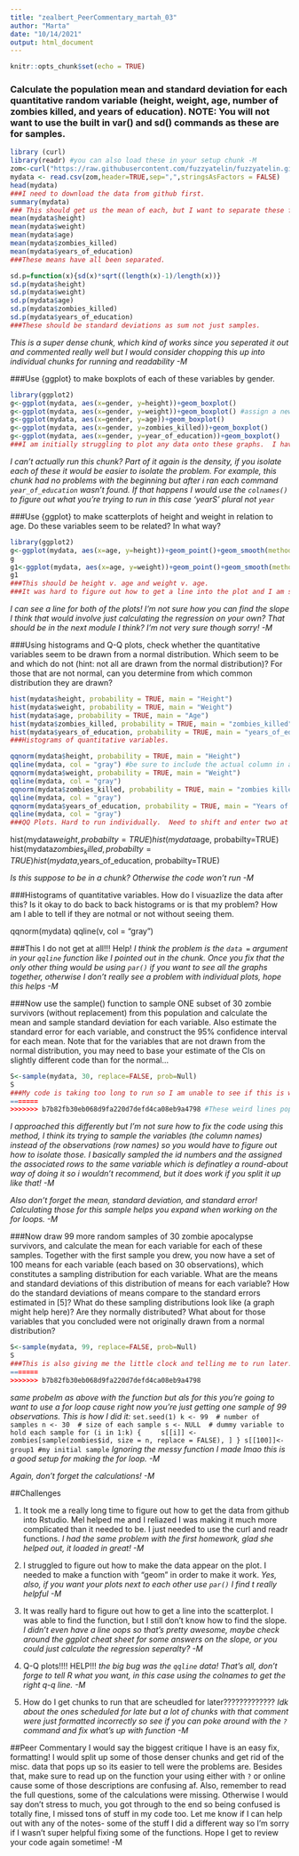 ```yaml
---
title: "zealbert_PeerCommentary_martah_03"
author: "Marta"
date: "10/14/2021"
output: html_document
---
```


```r
knitr::opts_chunk$set(echo = TRUE)
``` 

### Calculate the population mean and standard deviation for each quantitative random variable (height, weight, age, number of zombies killed, and years of education). NOTE: You will not want to use the built in var() and sd() commands as these are for samples.

```r
library (curl)
library(readr) #you can also load these in your setup chunk -M
zom<-curl("https://raw.githubusercontent.com/fuzzyatelin/fuzzyatelin.github.io/master/AN588_Fall21/zombies.csv")
mydata <- read.csv(zom,header=TRUE,sep=",",stringsAsFactors = FALSE)
head(mydata)
###I need to download the data from github first.
summary(mydata)
### This should get us the mean of each, but I want to separate these further.
mean(mydata$height)
mean(mydata$weight)
mean(mydata$age)
mean(mydata$zombies_killed)
mean(mydata$years_of_education)
###These means have all been separated. 

sd.p=function(x){sd(x)*sqrt((length(x)-1)/length(x))}
sd.p(mydata$height)
sd.p(mydata$weight)
sd.p(mydata$age)
sd.p(mydata$zombies_killed)
sd.p(mydata$years_of_education)
###These should be standard deviations as sum not just samples. 
```
_This is a super dense chunk, which kind of works since you seperated it out and commented really well but I would consider chopping this up into individual chunks for running and readability -M_

###Use {ggplot} to make boxplots of each of these variables by gender.

```r
library(ggplot2)
g<-ggplot(mydata, aes(x=gender, y=height))+geom_boxplot()
g<-ggplot(mydata, aes(x=gender, y=weight))+geom_boxplot() #assign a new variable everytime so it doesn't overwrite -M
g<-ggplot(mydata, aes(x=gender, y=age))+geom_boxplot()
g<-ggplot(mydata, aes(x=gender, y=zombies_killed))+geom_boxplot()
g<-ggplot(mydata, aes(x=gender, y=year_of_education))+geom_boxplot()
###I am initially struggling to plot any data onto these graphs.  I have figured out how to make the x and y axes though. In order to make the actual box, we needed to call the function. 
```  
_I can't actually run this chunk? Part of it again is the density, if you isolate each of these it would be easier to isolate the problem. For example, this chunk had no problems with the beginning but after i ran each command `year_of_education` wasn't found. If that happens I would use the `colnames()` to figure out what you're trying to run in this case 'yearS' plural not `year`_ 

###Use {ggplot} to make scatterplots of height and weight in relation to age. Do these variables seem to be related? In what way?

```r
library(ggplot2)
g<-ggplot(mydata, aes(x=age, y=height))+geom_point()+geom_smooth(method=lm,formula=y~x, se=FALSE, linetype="dashed",color="darkred")
g
g1<-ggplot(mydata, aes(x=age, y=weight))+geom_point()+geom_smooth(method=lm,formula=y~x, se=FALSE, linetype="dashed", color="darkred")
g1
###This should be height v. age and weight v. age.
###It was hard to figure out how to get a line into the plot and I am still not sure that I was able to for the second one.  But, I can see that both have a postie correlation. I would like to be able to say more about that.  How do I get the slope of the line/plot?
```
_I can see a line for both of the plots! I'm not sure how you can find the slope I think that would involve just calculating the regression on your own? That should be in the next module I think? I'm not very sure though sorry! -M_

###Using histograms and Q-Q plots, check whether the quantitative variables seem to be drawn from a normal distribution. Which seem to be and which do not (hint: not all are drawn from the normal distribution)? For those that are not normal, can you determine from which common distribution they are drawn?

```r
hist(mydata$height, probability = TRUE, main = "Height")
hist(mydata$weight, probability = TRUE, main = "Weight")
hist(mydata$age, probability = TRUE, main = "Age")
hist(mydata$zombies_killed, probability = TRUE, main = "zombies_killed")
hist(mydata$years_of_education, probability = TRUE, main = "years_of_education")
###Histograms of quantitative variables.
```

```r
qqnorm(mydata$height, probability = TRUE, main = "Height")
qqline(mydata, col = "gray") #be sure to include the actual column in all the qqlines as well so `qqline(mydata$height)` -M
qqnorm(mydata$weight, probability = TRUE, main = "Weight")
qqline(mydata, col = "gray")
qqnorm(mydata$zombies_killed, probability = TRUE, main = "zombies killed")
qqline(mydata, col = "gray")
qqnorm(mydata$years_of_education, probability = TRUE, main = "Years of Education")
qqline(mydata, col = "gray")
###QQ Plots. Hard to run individually.  Need to shift and enter two at a time. Is there a better way?

```
hist(mydata$weight, probabilty=TRUE)
hist(mydata$age, probabilty=TRUE)
hist(mydata$zombies_killed, probabilty=TRUE)
hist(mydata$,years_of_education, probabilty=TRUE)

_Is this suppose to be in a chunk? Otherwise the code won't run -M_

###Histograms of quantitative variables.  How do I visuazlize the data after this?  Is it okay to do back to back histograms or is that my problem?  How am I able to tell if they are notmal or not without seeing them.

qqnorm(mydata)
qqline(v, col = "gray")

###This I do not get at all!!! Help!
_I think the problem is the `data =` argument in your `qqline` function like I pointed out in the chunk. Once you fix that the only other thing would be using `par()` if you want to see all the graphs together, otherwise I don't really see a problem with individual plots, hope this helps -M_

###Now use the sample() function to sample ONE subset of 30 zombie survivors (without replacement) from this population and calculate the mean and sample standard deviation for each variable. Also estimate the standard error for each variable, and construct the 95% confidence interval for each mean. Note that for the variables that are not drawn from the normal distribution, you may need to base your estimate of the CIs on slightly different code than for the normal…

```r
S<-sample(mydata, 30, replace=FALSE, prob=Null)
S
###My code is taking too long to run so I am unable to see if this is working or not.  I think I am going to go into office hours to discuss this problem. Since it is not running(a little clock shows up, I cannot yet do the mean or the standard deviation).
=======
>>>>>>> b7b82fb30eb068d9fa220d7defd4ca08eb9a4798 #These weird lines pop in your code all the time, idk if its because of my operating system but if you can see these too I would try and see what's causing them -M
```
_I approached this differently but I'm not sure how to fix the code using this method, I think its trying to sample the variables (the column names) instead of the observations (row names) so you would have to figure out how to isolate those. I basically sampled the id numbers and the assigned the associated rows to the same variable which is definatley a round-about way of doing it so i wouldn't recommend, but it does work if you split it up like that! -M_

_Also don't forget the mean, standard deviation, and standard error! Calculating those for this sample helps you expand when working on the for loops. -M_

###Now draw 99 more random samples of 30 zombie apocalypse survivors, and calculate the mean for each variable for each of these samples. Together with the first sample you drew, you now have a set of 100 means for each variable (each based on 30 observations), which constitutes a sampling distribution for each variable. What are the means and standard deviations of this distribution of means for each variable? How do the standard deviations of means compare to the standard errors estimated in [5]? What do these sampling distributions look like (a graph might help here)? Are they normally distributed? What about for those variables that you concluded were not originally drawn from a normal distribution?

```r
S<-sample(mydata, 99, replace=FALSE, prob=Null)
S
###This is also giving me the little clock and telling me to run later.  I will need to come back to this.  I am going to try logging off and back on. 
=======
>>>>>>> b7b82fb30eb068d9fa220d7defd4ca08eb9a4798
```  
_same probelm as above with the function but als for this you're going to want to use a for loop cause right now you're just getting one sample of 99 observations. This is how I did it:_
`set.seed(1)
k <- 99  # number of samples
n <- 30  # size of each sample
s <- NULL  # dummy variable to hold each sample
for (i in 1:k) {
    s[[i]] <- zombies[sample(zombies$id, size = n, replace = FALSE), ]
}
s[[100]]<- group1 #my initial sample`
_Ignoring the messy function I made lmao this is a good setup for making the for loop. -M_

_Again, don't forget the calculations! -M_

##Challenges

1. It took me a really long time to figure out how to get the data from github into Rstudio.  Mel helped me and I reliazed I was making it much more complicated than it needed to be.  I just needed to use the curl and readr functions. _I had the same problem with the first homework, glad she helped out, it loaded in great! -M_

2. I struggled to figure out how to make the data appear on the plot.  I needed to make a function with "geom" in order to make it work. _Yes, also, if you want your plots next to each other use `par()` I find t really helpful -M_

3. It was really hard to figure out how to get a line into the scatterplot.  I was able to find the function, but I still don't know how to find the slope. _I didn't even have a line oops so that's pretty awesome, maybe check around the ggplot cheat sheet for some answers on the slope, or you could just calculate the regression seperalty? -M_

4. Q-Q plots!!!! HELP!!! _the big bug was the `qqline` data! That's all, don't forge to tell R what you want, in this case using the colnames to get the right q-q line. -M_

5. How do I get chunks to run that are scheudled for later????????????? _Idk about the ones scheduled for late but a lot of chunks with that comment were just formatted incorrectly so see if you can poke around with the `?` command and fix what's up with function -M_

##Peer Commentary
I would say the biggest critique I have is an easy fix, formatting! I would split up some of those denser chunks and get rid of the misc. data that pops up so its easier to tell were the problems are. Besides that, make sure to read up on the function your using either with `?` or online cause some of those descriptions are confusing af. Also, remember to read the full questions, some of the calculations were missing. Otherwise I would say don't stress to much, you got through to the end so being confused is totally fine, I missed tons of stuff in my code too. Let me know if I can help out with any of the notes- some of the stuff I did a different way so I'm sorry if I wasn't super helpful fixing some of the functions. Hope I get to review your code again sometime! -M